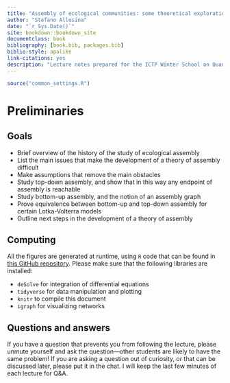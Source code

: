 ```yaml
--- 
title: "Assembly of ecological communities: some theoretical explorations"
author: "Stefano Allesina"
date: "`r Sys.Date()`"
site: bookdown::bookdown_site
documentclass: book
bibliography: [book.bib, packages.bib]
biblio-style: apalike
link-citations: yes
description: "Lecture notes prepared for the ICTP Winter School on Quantitative Systems Biology: Quantitative Approaches in Ecosystem Ecology."
---
```


```r
source("common_settings.R")
```

# Preliminaries {-}

## Goals {-}

- Brief overview of the history of the study of ecological assembly
- List the main issues that make the development of a theory of assembly difficult
- Make assumptions that remove the main obstacles
- Study top-down assembly, and show that in this way any endpoint of assembly is reachable
- Study bottom-up assembly, and the notion of an assembly graph
- Prove equivalence between bottom-up and top-down assembly for certain Lotka-Volterra models
- Outline next steps in the development of a theory of assembly

## Computing {-}

All the figures are generated at runtime, using `R` code that can be found in [this GitHub repository](https://github.com/StefanoAllesina/ICTP_Winter_School). Please make sure that the following libraries are installed:

- `deSolve` for integration of differential equations
- `tidyverse` for data manipulation and plotting
- `knitr` to compile this document
- `igraph` for visualizing networks

## Questions and answers {-}

If you have a question that prevents you from following the lecture, please unmute yourself and ask the question---other students are likely to have the same problem! If you are asking a question out of curiosity, or that can be discussed later, please put it in the chat. I will keep the last few minutes of each lecture for Q&A.
